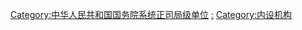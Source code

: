 [[Category:中华人民共和国国务院系统正司局级单位|Category:中华人民共和国国务院系统正司局级单位]]
[[Category:国务院组成部门|:]]
[[Category:内设机构|Category:内设机构]]
